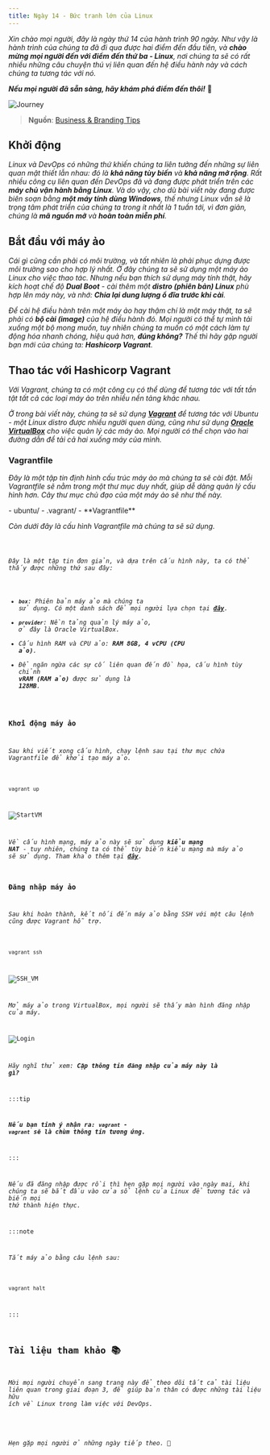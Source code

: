 ```yaml
---
title: Ngày 14 - Bức tranh lớn của Linux
---
```



_Xin chào mọi người, đây là ngày thứ 14 của hành trình 90 ngày. Như vậy là hành trình của chúng
ta đã đi qua được hai điểm đến đầu tiên, và **chào mừng mọi người đến với điểm đến thứ ba - 
Linux**, nơi chúng ta sẽ có rất nhiều những câu chuyện thú vị liên quan đến hệ điều hành này 
và cách chúng ta tương tác với nó._

**_Nếu mọi người đã sẵn sàng, hãy khám phá điểm đến thôi!_** 🚎

![Journey](../../../../assets/linux/journey-in-life.jpg)

> **Nguồn**: [Business & Branding Tips](https://www.blogbrandz.com/tips/journey-in-life/)

## Khởi động
_Linux và DevOps có những thứ khiến chúng ta liên tưởng đến những sự liên quan mật thiết lẫn nhau:
đó là **khả năng tùy biến** và **khả năng mở rộng**. Rất nhiều công cụ liên quan đến DevOps đã và đang 
được phát triển trên các **máy chủ vận hành bằng Linux**. Và do vậy, cho dù bài viết này đang được 
biên soạn bằng **một máy tính dùng Windows**, thế nhưng Linux vẫn sẽ là trọng tâm phát triển của 
chúng ta trong ít nhất là 1 tuần tới, vì đơn giản, chúng là **mã nguồn mở** và **hoàn toàn miễn phí**._

## Bắt đầu với máy ảo
_Cái gì cũng cần phải có môi trường, và tất nhiên là phải phục dựng được môi trường sao cho hợp lý nhất.
Ở đây chúng ta sẽ sử dụng một máy ảo Linux cho việc thao tác. Nhưng nếu bạn thích sử dụng máy tính thật,
hãy kích hoạt chế độ **Dual Boot** - cài thêm một **distro (phiên bản) Linux** phù hợp lên máy này, và 
nhớ: **Chia lại dung lượng ổ đĩa trước khi cài**._

_Để cài hệ điều hành trên một máy ảo hay thậm chí là một máy thật, ta sẽ phải có **bộ cài (image)** của 
hệ điều hành đó. Mọi người có thể tự mình tải xuống một bộ mong muốn, tuy nhiên chúng ta muốn có một cách 
làm tự động hóa nhanh chóng, hiệu quả hơn, **đúng không?** Thế thì hãy gặp người bạn mới của chúng ta: 
**Hashicorp Vagrant**._

## Thao tác với Hashicorp Vagrant

_Với Vagrant, chúng ta có một công cụ có thể dùng để tương tác với tất tần tật tất cả các loại máy ảo trên 
nhiều nền tảng khác nhau._

_Ở trong bài viết này, chúng ta sẽ sử dụng **[Vagrant](https://www.vagrantup.com/downloads)** để tương tác 
với Ubuntu - một Linux distro được nhiều người quen dùng, cũng như sử dụng 
**[Oracle VirtualBox](https://www.virtualbox.org/wiki/Downloads)** cho việc quản lý các máy ảo. Mọi người 
có thể chọn vào hai đường dẫn để tải cả hai xuống máy của mình._

### Vagrantfile

_Đây là một tập tin định hình cấu trúc máy ảo mà chúng ta sẽ cài đặt. Mỗi Vagrantfile sẽ nằm trong một thư
mục duy nhất, giúp dễ dàng quản lý cấu hình hơn. Cây thư mục chủ đạo của một máy ảo sẽ như thế này._

<FileTree>
- ubuntu/
  - .vagrant/
  - **Vagrantfile**
</FileTree>

_Còn dưới đây là cấu hình Vagrantfile mà chúng ta sẽ sử dụng._

<Code code={importedCode} lang="hcl" title="ubuntu/Vagrantfile" />

_Đây là một tập tin đơn giản, và dựa trên cấu hình này, ta có thể thấy được những thứ sau đây:_

- _**```box```**: Phiên bản máy ảo mà chúng ta sử dụng. Có một danh sách để mọi người lựa chọn 
tại **[đây](https://app.vagrantup.com/boxes/search)**._
- _**```provider```**: Nền tảng quản lý máy ảo, ở đây là Oracle VirtualBox._
- _Cấu hình RAM và CPU ảo: **RAM 8GB, 4 vCPU (CPU ảo)**._
- _Để ngăn ngừa các sự cố liên quan đến đồ họa, cấu hình tùy chỉnh **vRAM (RAM ảo)** được sử dụng 
là **128MB**._

### Khởi động máy ảo

_Sau khi viết xong cấu hình, chạy lệnh sau tại thư mục chứa Vagrantfile để khởi tạo máy ảo._

```bash title="Starting VM..."

vagrant up

```

![StartVM](../../../../assets/linux/vagrant_up.png)

_Về cấu hình mạng, máy ảo này sẽ sử dụng **kiểu mạng NAT** - tuy nhiên, chúng ta có thể tùy biến kiểu mạng
mà máy ảo sẽ sử dụng. Tham khảo thêm tại **[đây](https://www.virtualbox.org/manual/ch06.html#network_nat)**._

### Đăng nhập máy ảo

_Sau khi hoàn thành, kết nối đến máy ảo bằng SSH với một câu lệnh cũng được Vagrant hỗ trợ._

```bash title="Connecting to VM..."

vagrant ssh

```
![SSH_VM](../../../../assets/linux/vagrant_ssh.png)

_Mở máy ảo trong VirtualBox, mọi người sẽ thấy màn hình đăng nhập của máy._

![Login](../../../../assets/linux/ubuntu_login.png)

_Hãy nghĩ thử xem: **Cặp thông tin đăng nhập của máy này là gì?**_

:::tip

**_Nếu bạn tinh ý nhận ra: ```vagrant``` - ```vagrant``` sẽ là chùm thông tin tương ứng._**

:::

_Nếu đã đăng nhập được rồi thì hẹn gặp mọi người vào ngày mai, khi chúng ta sẽ bắt đầu vào cửa 
sổ lệnh của Linux để tương tác và biến mọi thứ thành hiện thực._

:::note

_Tắt máy ảo bằng câu lệnh sau:_

```bash title="Shutting down the VM..."

vagrant halt

```
:::


## Tài liệu tham khảo 📚

_Mời mọi người chuyển sang trang này để theo dõi tất cả tài liệu liên quan trong giai đoạn 3, 
để giúp bản thân có được những tài liệu hữu ích về Linux trong làm việc với DevOps._

<LinkCard
  title="Ngày 14 - Tham khảo"
  href="../../../reference/linux/day14"
/>

_Hẹn gặp mọi người ở những ngày tiếp theo._ 🚀